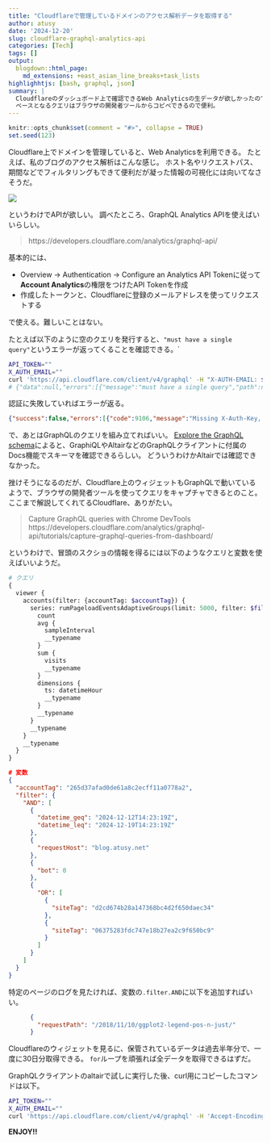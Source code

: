 ```yaml
---
title: "Cloudflareで管理しているドメインのアクセス解析データを取得する"
author: atusy
date: '2024-12-20'
slug: cloudflare-graphql-analytics-api
categories: [Tech]
tags: []
output:
  blogdown::html_page:
    md_extensions: +east_asian_line_breaks+task_lists
highlighhtjs: [bash, graphql, json]
summary: |
  Cloudflareのダッシュボード上で確認できるWeb Analyticsの生データが欲しかったので、方法を調べてみた。
  ベースとなるクエリはブラウザの開発者ツールからコピペできるので便利。
---
```


```r
knitr::opts_chunk$set(comment = "#>", collapse = TRUE)
set.seed(123)
```

Cloudflare上でドメインを管理していると、Web Analyticsを利用できる。
たとえば、私のブログのアクセス解析はこんな感じ。
ホスト名やリクエストパス、期間などでフィルタリングもできて便利だが凝った情報の可視化には向いてなさそうだ。

![](images/cloudflare-web-analysis.png)

というわけでAPIが欲しい。
調べたところ、GraphQL Analytics APIを使えばいいらしい。

> https://developers.cloudflare.com/analytics/graphql-api/

基本的には、

- Overview -> Authentication -> Configure an Analytics API Tokenに従って**Account Analytics**の権限をつけたAPI Tokenを作成
- 作成したトークンと、Cloudflareに登録のメールアドレスを使ってリクエストする

で使える。難しいことはない。

たとえば以下のように空のクエリを発行すると、``"must have a single query"``というエラーが返ってくることを確認できる。`

``` bash
API_TOKEN=""
X_AUTH_EMAIL=""
curl 'https://api.cloudflare.com/client/v4/graphql' -H "X-AUTH-EMAIL: $X_AUTH_EMAIL" -H "Authorization: Bearer $API_TOKEN" --data-binary '{"query":"","variables":{}}'
# {"data":null,"errors":[{"message":"must have a single query","path":null,"extensions":{"timestamp":"2024-12-19T14:43:11.174898552Z"}}]}
```

認証に失敗していればエラーが返る。

```json
{"success":false,"errors":[{"code":9106,"message":"Missing X-Auth-Key, X-Auth-Email or Authorization headers"}]}
```

で、あとはGraphQLのクエリを組み立てればいい。
[Explore the GraphQL schema](https://developers.cloudflare.com/analytics/graphql-api/getting-started/explore-graphql-schema/)によると、GraphiQLやAltairなどのGraphQLクライアントに付属のDocs機能でスキーマを確認できるらしい。
どういうわけかAltairでは確認できなかった。

挫けそうになるのだが、Cloudflare上のウィジェットもGraphQLで動いているようで、ブラウザの開発者ツールを使ってクエリをキャプチャできるとのこと。
ここまで解説してくれてるCloudflare、ありがたい。

> Capture GraphQL queries with Chrome DevTools
> https://developers.cloudflare.com/analytics/graphql-api/tutorials/capture-graphql-queries-from-dashboard/

というわけで、冒頭のスクショの情報を得るには以下のようなクエリと変数を使えばいいようだ。

``` graphql
# クエリ
{
  viewer {
    accounts(filter: {accountTag: $accountTag}) {
      series: rumPageloadEventsAdaptiveGroups(limit: 5000, filter: $filter) {
        count
        avg {
          sampleInterval
          __typename
        }
        sum {
          visits
          __typename
        }
        dimensions {
          ts: datetimeHour
          __typename
        }
        __typename
      }
      __typename
    }
    __typename
  }
}
```

``` json
# 変数
{
  "accountTag": "265d37afad0de61a8c2ecff11a0778a2",
  "filter": {
    "AND": [
      {
        "datetime_geq": "2024-12-12T14:23:19Z",
        "datetime_leq": "2024-12-19T14:23:19Z"
      },
      {
        "requestHost": "blog.atusy.net"
      },
      {
        "bot": 0
      },
      {
        "OR": [
          {
            "siteTag": "d2cd674b28a147368bc4d2f650daec34"
          },
          {
            "siteTag": "06375283fdc747e18b27ea2c9f650bc9"
          }
        ]
      }
    ]
  }
}
```

特定のページのログを見たければ、変数の`.filter.AND`に以下を追加すればいい。

``` json
      {
        "requestPath": "/2018/11/10/ggplot2-legend-pos-n-just/"
      }
```

Cloudflareのウィジェットを見るに、保管されているデータは過去半年分で、一度に30日分取得できる。
`for`ループを頑張れば全データを取得できるはずだ。

GraphQLクライアントのaltairで試しに実行した後、curl用にコピーしたコマンドは以下。

``` bash
API_TOKEN=""
X_AUTH_EMAIL=""
curl 'https://api.cloudflare.com/client/v4/graphql' -H 'Accept-Encoding: gzip, deflate, br' -H 'Content-Type: application/json' -H 'Accept: application/json' -H 'Connection: keep-alive' -H 'Origin: altair://-' -H "X-AUTH-EMAIL: $X_AUTH_EMAIL" -H "Authorization: Bearer $API_TOKEN" --data-binary '{"query":"{\n  viewer {\n    accounts(filter: {accountTag: $accountTag}) {\n      series: rumPageloadEventsAdaptiveGroups(limit: 5000, filter: $filter) {\n        count\n        avg {\n          sampleInterval\n          __typename\n        }\n        sum {\n          visits\n          __typename\n        }\n        dimensions {\n          ts: datetimeHour\n          __typename\n        }\n        __typename\n      }\n      __typename\n    }\n    __typename\n  }\n}","variables":{"accountTag":"265d37afad0de61a8c2ecff11a0778a2","filter":{"AND":[{"datetime_geq":"2024-12-12T14:23:19Z","datetime_leq":"2024-12-19T14:23:19Z"},{"requestHost":"blog.atusy.net"},{"bot":0},{"OR":[{"siteTag":"d2cd674b28a147368bc4d2f650daec34"},{"siteTag":"06375283fdc747e18b27ea2c9f650bc9"}]}]}}}' --compressed
```

**ENJOY!!**
